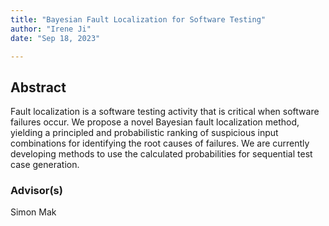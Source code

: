```yaml
---
title: "Bayesian Fault Localization for Software Testing"
author: "Irene Ji"
date: "Sep 18, 2023"

---
```






## Abstract 

Fault localization is a software testing activity that is critical when software failures occur. We propose a novel Bayesian fault localization method, yielding a principled and probabilistic ranking of suspicious input combinations for identifying the root causes of failures. We are currently developing methods to use the calculated probabilities for sequential test case generation.



### Advisor(s)

Simon Mak